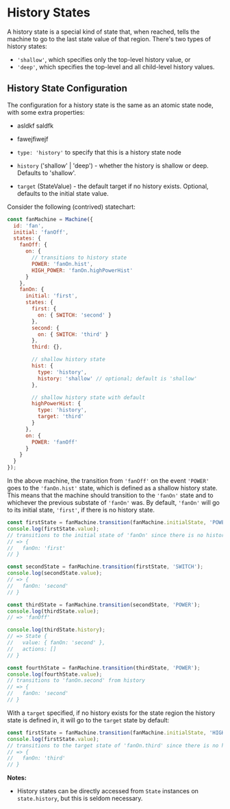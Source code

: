 # History States

A history state is a special kind of state that, when reached, tells the machine to go to the last state value of that region. There's two types of history states:

- `'shallow'`, which specifies only the top-level history value, or
- `'deep'`, which specifies the top-level and all child-level history values.

## History State Configuration

The configuration for a history state is the same as an atomic state node, with some extra properties:
- asldkf saldfk
- fawejfiwejf


- `type: 'history'` to specify that this is a history state node
- `history` ('shallow' | 'deep') - whether the history is shallow or deep. Defaults to 'shallow'.
- `target` (StateValue) - the default target if no history exists. Optional, defaults to the initial state value.

Consider the following (contrived) statechart:

```js
const fanMachine = Machine({
  id: 'fan',
  initial: 'fanOff',
  states: {
    fanOff: {
      on: {
        // transitions to history state
        POWER: 'fanOn.hist',
        HIGH_POWER: 'fanOn.highPowerHist'
      }
    },
    fanOn: {
      initial: 'first',
      states: {
        first: {
          on: { SWITCH: 'second' }
        },
        second: {
          on: { SWITCH: 'third' }
        },
        third: {},

        // shallow history state
        hist: {
          type: 'history',
          history: 'shallow' // optional; default is 'shallow'
        },

        // shallow history state with default
        highPowerHist: {
          type: 'history',
          target: 'third'
        }
      },
      on: {
        POWER: 'fanOff'
      }
    }
  }
});
```

In the above machine, the transition from `'fanOff'` on the event `'POWER'` goes to the `'fanOn.hist'` state, which is defined as a shallow history state. This means that the machine should transition to the `'fanOn'` state and to whichever the previous substate of `'fanOn'` was. By default, `'fanOn'` will go to its initial state, `'first'`, if there is no history state.

```js
const firstState = fanMachine.transition(fanMachine.initialState, 'POWER');
console.log(firstState.value);
// transitions to the initial state of 'fanOn' since there is no history
// => {
//   fanOn: 'first'
// }

const secondState = fanMachine.transition(firstState, 'SWITCH');
console.log(secondState.value);
// => {
//   fanOn: 'second'
// }

const thirdState = fanMachine.transition(secondState, 'POWER');
console.log(thirdState.value);
// => 'fanOff'

console.log(thirdState.history);
// => State {
//   value: { fanOn: 'second' },
//   actions: []
// }

const fourthState = fanMachine.transition(thirdState, 'POWER');
console.log(fourthState.value);
// transitions to 'fanOn.second' from history
// => {
//   fanOn: 'second'
// }
```

With a `target` specified, if no history exists for the state region the history state is defined in, it will go to the `target` state by default:

```js
const firstState = fanMachine.transition(fanMachine.initialState, 'HIGH_POWER');
console.log(firstState.value);
// transitions to the target state of 'fanOn.third' since there is no history
// => {
//   fanOn: 'third'
// }
```

**Notes:**

- History states can be directly accessed from `State` instances on `state.history`, but this is seldom necessary.
